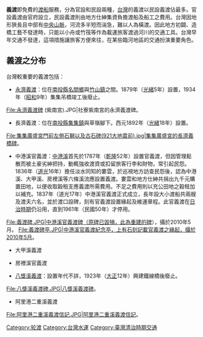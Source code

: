 '''義渡'''即免費的[[渡船|渡船]]服務，分為官設和民設兩種，[[台灣|台灣]]的義渡以民設義渡佔最多。官設義渡由官府設立，民設義渡則由地方仕紳集資負擔渡船及船工之費用。台灣因地形狹長且中部有[[中央山脈|中央山脈]]，河流多半短而湍急，難以人為橫渡。因此地方初闢、造橋工藝不發達時，只能以小舟或竹筏等作為載運旅客渡過河川的交通工具。台灣早年交通不發達，這項措施讓旅客方便來往，在某些臨河地區的交通扮演重要角色。

==義渡之分布==
台灣較重要的義渡包括：

*[[永濟義渡|永濟義渡]]：位在[[南投縣|南投縣]][[名間鄉|名間鄉]]與[[竹山鎮_(台灣)|竹山鎮]]之間。1879年（[[光緒|光緒]]5年）設置，1934年（[[昭和|昭和]]9年）集集吊橋竣工後廢止。

<gallery>
File:永濟義渡碑 (紫南宮).JPG|社寮紫南宮的永濟義渡碑。
</gallery>

*長濟義渡：位在[[南投縣|南投縣]][[集集鎮|集集鎮]]與草嶺腳下。西元1892年（[[光緒|光緒]]18年）設置。

<gallery>
File:集集廣盛宮門前左側石獅以及古石碑(921大地震前).jpg|集集廣盛宮的長濟義橋碑。
</gallery>


*中港溪官義渡：[[中港溪|中港溪]]首先於1787年（[[乾隆|乾隆]]52年）設置官義渡，但因管理鬆散而被土豪劣紳把持，動輒強收渡資或扣留旅客行李和財物，常引起民怨。1836年（[[道光|道光]]16年）擔任淡水同知的婁雲，於巡視地方訪查民怨後，認為中港溪、大甲溪、房裡溪等六條溪流應設置義渡。婁雲和地方仕紳共捐出九千元購置田地，以便收取穀租支應義渡所需費用。不足之費用則以充公田地之穀租加以補充。1837年（道光17年）中港溪官義渡正式成立，長年設大小渡船共兩艘及渡夫六名，並於渡口設碑，刻有官義渡設置緣起及維運章程。此官義渡在[[台灣日治時期|日治時期]]仍沿用，直到1961年（民國50年）才停用。

<gallery>
File:義渡碑.JPG|中港溪官義渡碑（原碑已毀損，此為重建的碑），攝於2010年5月。
File:義渡碑亭.JPG|中港溪官義渡紀念亭，上有石刻記載官義渡之緣起，攝於2010年5月。
</gallery>

*大甲溪義渡

*房裡溪官義渡

*[[八獎溪義渡|八獎溪義渡]]：設置年代不詳，1923年（[[大正|大正]]12年）興建鐵線橋後廢止。

<gallery>
File:八獎溪義渡碑.JPG|八獎溪義渡碑。
</gallery>

*阿里港二重溪義渡

<gallery>
File:阿里港二重溪義渡信記.JPG|阿里港二重溪義渡信記。
</gallery>

{{交通小作品}}

[[Category:轮渡|Category:轮渡]]
[[Category:台灣水運|Category:台灣水運]]
[[Category:臺灣清治時期交通|Category:臺灣清治時期交通]]